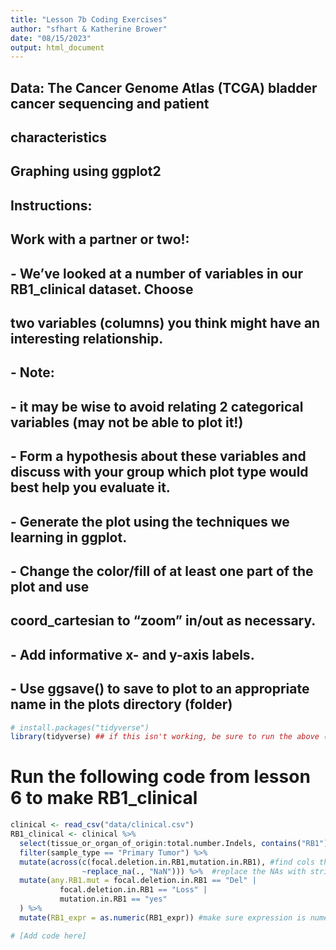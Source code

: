 ```yaml
---
title: "Lesson 7b Coding Exercises"
author: "sfhart & Katherine Brower"
date: "08/15/2023"
output: html_document
---
```



## Data: The Cancer Genome Atlas (TCGA) bladder cancer sequencing and patient
##       characteristics


## Graphing using ggplot2

## Instructions:
## Work with a partner or two!:
## - We've looked at a number of variables in our RB1_clinical dataset. Choose
##   two variables (columns) you think might have an interesting relationship.
## - Note: 
##   - it may be wise to avoid relating 2 categorical variables (may not be able to plot it!)
## - Form a hypothesis about these variables and discuss with your group which plot type would best help you evaluate it.
## - Generate the plot using the techniques we learning in ggplot.
## - Change the color/fill of at least one part of the plot and use
##    coord_cartesian to "zoom" in/out as necessary.
## - Add informative x- and y-axis labels.
## - Use ggsave() to save to plot to an appropriate name in the plots directory (folder)


```r
# install.packages("tidyverse")
library(tidyverse) ## if this isn't working, be sure to run the above (uncomment first)
```

# Run the following code from lesson 6 to make RB1_clinical
```r
clinical <- read_csv("data/clinical.csv")
RB1_clinical <- clinical %>%
  select(tissue_or_organ_of_origin:total.number.Indels, contains("RB1")) %>%
  filter(sample_type == "Primary Tumor") %>%
  mutate(across(c(focal.deletion.in.RB1,mutation.in.RB1), #find cols that contain "RB1"
                ~replace_na(., "NaN"))) %>%  #replace the NAs with strings
  mutate(any.RB1.mut = focal.deletion.in.RB1 == "Del" |
           focal.deletion.in.RB1 == "Loss" |
           mutation.in.RB1 == "yes"
  ) %>%
  mutate(RB1_expr = as.numeric(RB1_expr)) #make sure expression is numeric just in case
```


```r
# [Add code here]
```



